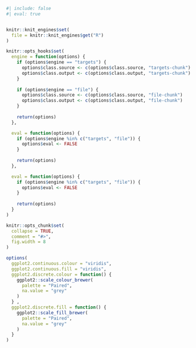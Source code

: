 ```r
#| include: false
#| eval: true


knitr::knit_engines$set(
  file = knitr::knit_engines$get("R")
)

knitr::opts_hooks$set(
  engine = function(options) {
    if (options$engine == "targets") {
      options$class.source <- c(options$class.source, "targets-chunk")
      options$class.output <- c(options$class.output, "targets-chunk")
    }
    
    if (options$engine == "file") {
      options$class.source <- c(options$class.source, "file-chunk")
      options$class.output <- c(options$class.output, "file-chunk")
    }
    
    return(options)
  },

  eval = function(options) {
    if (options$engine %in% c("targets", "file")) {
      options$eval <- FALSE
    }
    
    return(options)
  },

  eval = function(options) {
    if (options$engine %in% c("targets", "file")) {
      options$eval <- FALSE
    }
    
    return(options)
  }
)

knitr::opts_chunk$set(
  collapse = TRUE,
  comment = "#>", 
  fig.width = 8
)

options(
  ggplot2.continuous.colour = "viridis",
  ggplot2.continuous.fill = "viridis",
  ggplot2.discrete.colour = function() {
    ggplot2::scale_colour_brewer(
      palette = "Paired", 
      na.value = "grey"
    )
  } ,
  ggplot2.discrete.fill = function() {
    ggplot2::scale_fill_brewer(
      palette = "Paired",
      na.value = "grey"
    )
  } 
)
```
